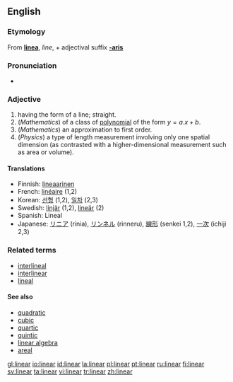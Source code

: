 {{see|Linear|LINEAR}}
==English==

===Etymology===
From {{L.}} '''[[linea]]''', ''line'', + adjectival suffix '''[[-aris]]'''

===Pronunciation===
*{{IPA|/ˈlɪ.ni.ɚ/}}

===Adjective===
{{en-adj|-}}
{{wikipedia}}

# having the form of a line; straight.
# (''Mathematics'') of a class of [[polynomial]] of the form <math> y = a.x + b </math>.
# (''Mathematics'') an approximation to first order.
# (''Physics'') a type of length measurement involving only one spatial dimension (as contrasted with a higher-dimensional measurement such as area or volume).

====Translations====
*Finnish: [[lineaarinen]]
*French: [[linéaire]] (1,2)
*Korean: [[선형]] (1,2), [[일차]] (2,3)
*Swedish: [[linjär]] (1,2), [[lineär]] (2)
*Spanish: Lineal
*Japanese: [[リニア]] (rinia), [[リンネル]] (rinneru), [[線形]] (senkei 1,2), [[一次]] (ichiji 2,3)

===Related terms===
*[[interlineal]]
*[[interlinear]]
*[[lineal]]

====See also====
{{rfc-level|See also at L4+ not in L3 POS section (AutoFormat would have corrected level of Related terms)}}
*[[quadratic]]
*[[cubic]]
*[[quartic]]
*[[quintic]]
*[[linear algebra]]
*[[areal]]

[[gl:linear]]
[[io:linear]]
[[id:linear]]
[[la:linear]]
[[pl:linear]]
[[pt:linear]]
[[ru:linear]]
[[fi:linear]]
[[sv:linear]]
[[ta:linear]]
[[vi:linear]]
[[tr:linear]]
[[zh:linear]]